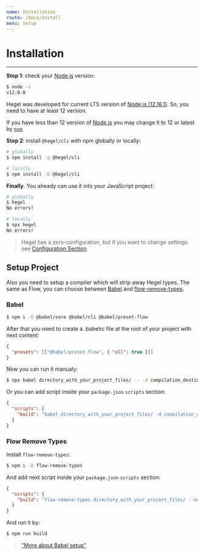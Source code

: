 ```yaml
---
name: Installation
route: /docs/install
menu: Setup
---
```


# Installation
---------------------

**Step 1**: check your [Node.js](https://nodejs.org/en/) version:

```bash
$ node -v
v12.0.0
```

Hegel was developed for current LTS version of [Node.js (12.16.1)](https://nodejs.org/en/). So, you need to have at least 12 version.

If you have less than 12 version of [Node.js](https://nodejs.org/en/) you may change it to 12 or latest by [`nvm`](https://github.com/nvm-sh/nvm).

**Step 2**: install `@hegel/cli` with npm globally or locally:

```bash
# globally
$ npm install -g @hegel/cli

# locally
$ npm install -D @hegel/cli
```

**Finally**. You already can use it into your JavaScript project:

```bash
# globally
$ hegel
No errors!

# locally
$ npx hegel
No errors!
```

> Hegel has a zero-configuration, but if you want to change settings see [Configuration Section](https://hegel.js.org/docs/configuration).

## Setup Project

Also you need to setup a compiler which will strip away Hegel types. The same as Flow, you can choose between [Babel](https://babeljs.io/) and [flow-remove-types](https://www.npmjs.com/package/flow-remove-types).

### Babel 

```bash
$ npm i -D @babel/core @babel/cli @babel/preset-flow
```

After that you need to create a .babelrc file at the root of your project with next content:

```json
{
  "presets": [["@babel/preset-flow", { "all": true }]]
}
```

Now you can run it manualy:

```bash
$ npx babel directory_with_your_project_files/ -- -d compilation_destination_directory
```

Or you can add script inside your `package.json` `scripts` section:

```json
{
  "scripts": {
    "build": "babel directory_with_your_project_files/ -d compilation_destination_directory/",
  }
}
```

### Flow Remove Types

Install `flow-remove-types`:
```bash
$ npm i -D flow-remove-types
```

And add next script inside your `package.json` `scripts` section:

```json
{
  "scripts": {
    "build": "flow-remove-types directory_with_your_project_files/ --out-dir compilation_destination_directory/ --all",
  }
}
```

And run it by:
```bash
$ npm run build
```

> ["More about Babel setup"](https://babeljs.io/setup)
